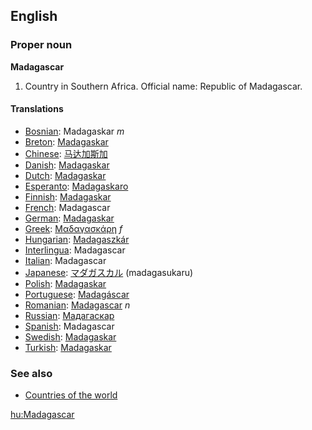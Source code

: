 ==English==

===Proper noun===
'''Madagascar'''
# Country in Southern Africa. Official name: Republic of Madagascar.

====Translations====
*[[Bosnian]]: Madagaskar ''m''
*[[Breton]]: [[Madagaskar]]
*[[Chinese]]: [[马达加斯加]]
*[[Danish]]: [[Madagaskar]]
*[[Dutch]]: [[Madagaskar]]
*[[Esperanto]]: [[Madagaskaro]]
*[[Finnish]]: [[Madagaskar]]
*[[French]]: Madagascar
*[[German]]: [[Madagaskar]]
*[[Greek]]: [[Μαδαγασκάρη]] ''f''
*[[Hungarian]]: [[Madagaszkár]]
*[[Interlingua]]: Madagascar
*[[Italian]]: Madagascar
*[[Japanese]]: [[マダガスカル]] (madagasukaru)
*[[Polish]]: [[Madagaskar]]
*[[Portuguese]]: [[Madagáscar]]
*[[Romanian]]: [[Madagascar]] ''n''
*[[Russian]]: [[Мадагаскар]]
*[[Spanish]]: Madagascar
*[[Swedish]]: [[Madagaskar]]
*[[Turkish]]: [[Madagaskar]]

===See also===
* [[Countries of the world]]

[[hu:Madagascar]]